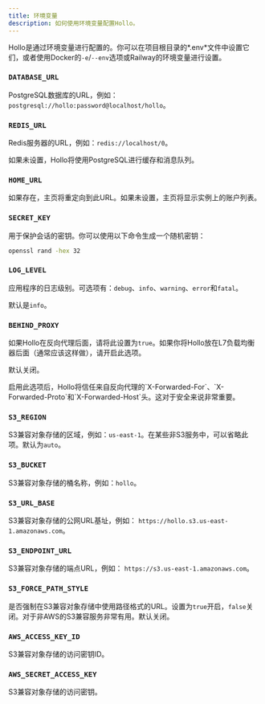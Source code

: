 ```yaml
---
title: 环境变量
description: 如何使用环境变量配置Hollo。
---
```



Hollo是通过环境变量进行配置的。你可以在项目根目录的*.env*文件中设置它们，或者使用Docker的`-e`/`--env`选项或Railway的环境变量进行设置。

### `DATABASE_URL` <Badge text="Railway中未使用" variant="tip" />

PostgreSQL数据库的URL，例如：`postgresql://hollo:password@localhost/hollo`。

### `REDIS_URL` <Badge text="可选" /> <Badge text="Railway中未使用" variant="tip" />

Redis服务器的URL，例如：`redis://localhost/0`。

如果未设置，Hollo将使用PostgreSQL进行缓存和消息队列。

### `HOME_URL` <Badge text="可选" />

如果存在，主页将重定向到此URL。如果未设置，主页将显示实例上的账户列表。

### `SECRET_KEY` <Badge text="Railway中未使用" variant="tip" />

用于保护会话的密钥。你可以使用以下命令生成一个随机密钥：

~~~~ sh frame="none"
openssl rand -hex 32
~~~~

### `LOG_LEVEL` <Badge text="可选" />

应用程序的日志级别。可选项有：`debug`、`info`、`warning`、`error`和`fatal`。

默认是`info`。

### `BEHIND_PROXY` <Badge text="可选" /> <Badge text="Railway中未使用" variant="tip" />

如果Hollo在反向代理后面，请将此设置为`true`。如果你将Hollo放在L7负载均衡器后面（通常应该这样做），请开启此选项。

默认关闭。

<Aside>
  启用此选项后，Hollo将信任来自反向代理的`X-Forwarded-For`、`X-Forwarded-Proto`和`X-Forwarded-Host`头。这对于安全来说非常重要。
</Aside>

### `S3_REGION` <Badge text="可选" />

S3兼容对象存储的区域，例如：`us-east-1`。在某些非S3服务中，可以省略此项。默认为`auto`。

### `S3_BUCKET`

S3兼容对象存储的桶名称，例如：`hollo`。

### `S3_URL_BASE`

S3兼容对象存储的公网URL基址，例如：
`https://hollo.s3.us-east-1.amazonaws.com`。

### `S3_ENDPOINT_URL`

S3兼容对象存储的端点URL，例如：
`https://s3.us-east-1.amazonaws.com`。

### `S3_FORCE_PATH_STYLE`

是否强制在S3兼容对象存储中使用路径格式的URL。设置为`true`开启，`false`关闭。对于非AWS的S3兼容服务非常有用。默认关闭。

### `AWS_ACCESS_KEY_ID`

S3兼容对象存储的访问密钥ID。

### `AWS_SECRET_ACCESS_KEY`

S3兼容对象存储的访问密钥。
